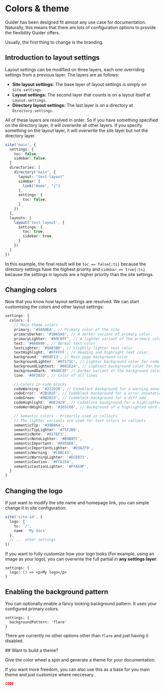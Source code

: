 
# Colors & theme

Guider has been designed fit almost any use case for documentation.
Naturally, this means that there are lots of configuration options to provide the flexibility Guider offers.

Usually, the first thing to change is the branding.

## Introduction to layout settings

Layout settings can be modified on three layers, each one overriding settings from a previous layer. The layers are as follows:
- **Site layout settings:** The base layer of layout settings is simply on `Site.settings`.
- **Layout settings:** The second layer that counts is on a layout itself at `Layout.settings`.
- **Directory layout settings:** The last layer is on a directory at `Directory.settings`.

All of these layers are resolved in order. So if you have something specified on the directory layer, it will overwrite all other layers.
If you specify something on the layout layer, it will overwrite the site layer but not the directory layer.

```ts title="Layer examples"
site('main', {
  settings: {
    toc: false,
    sidebar: false,
  }
  directories: [
    directory("main", {
      layout: "test-layout"
      sidebar: [
        link("Home", "/")
      ],
      settings: {
        toc: false,
      }
    })
  ],
  layouts: [
    layout('test-layout', {
      settings: {
        toc: true,
        sidebar: true,
      }
    })
  ]
})
```

In this example, the final result will be `toc == false{:ts}` because the directory settings have the highest priority and `sidebar == true{:ts}` because the settings in layouts are a higher priority than the site settings.

## Changing colors

Now that you know how layout settings are resolved. We can start customising the colors and other layout settings:

```ts
settings: {
  colors: {
    // Main theme colors
    primary: '#50A0EA', // Primary color of the site
    primaryDarker: '#1B65A9', // A darker variant of primary color
    primaryLighter: '#89C6FF', // A lighter variant of the primary color
    text: '#668896', // Normal text color
    textLighter: '#9AB3BD', // Slightly lighter text color
    textHighlight: '#FFFFFF', // Heading and highlight text color.
    background: '#050F13', // Main page background color
    backgroundLighter: '#07171C', // Lighter background color for code blocks and such
    backgroundLightest: '#081E24', // Lightest background color for hover effects
    backgroundDark: '#040C0F' // Darker variant of the background color
    line: '#0F2B33', // Color of all lines

    // Colors in code blocks
    codeWarning: '#222D20', // Codeblock background for a warning annotation
    codeError: '#2B1B1F', // Codeblock background for a error annotation and diff remove
    codeGreen: '#0B2823', // Codeblock background for a diff add
    codeHighlight: '#0E2429', // Codeblock background for a highlighted line
    codeWordHighlight: '#365C68', // Background of a highlighted word in a codeblock

    // Semantic colors - Primarily used in callouts
    // The lighter variants are used for text colors in callouts
    semanticTip: '#39B864',
    semanticTipLighter: '#75F2B6',
    semanticNote: '#817EF3',
    semanticNoteLighter: '#B9B8FC',
    semanticImportant: '#A958E8',
    semanticImportantLighter: '#D3A2F9',
    semanticWarning: '#C0BC43',
    semanticWarningLighter: '#ECE873',
    semanticCaution: '#FC6359',
    semanticCautionLighter: '#FFA59F',
  }
}
```

## Changing the logo

If just want to modify the site name and homepage link, you can simple change it in site configuration:
```ts
site('site-id', {
  logo: {
    to: '/',
    name: 'My docs'
  },
  // ... other settings
})
```

If you want to fully customize how your logo looks (For example, using an image as your logo), you can overwrite the full partial in **any settings layer**:
```tsx
settings: {
  logo: () => <p>My logo</p>
}
```


## Enabling the background pattern

You can optionally enable a fancy looking background pattern. It uses your configured primary colors.

```tsx
settings: {
  backgroundPattern: 'flare'
}
```

There are currently no other options other than `flare` and just having it disabled.

<ThemerContainer>
  ## Want to build a theme?

  Give the color wheel a spin and generate a theme for your documentation.

  If you want more freedom, you can also use this as a base for you main theme and just customize where neccesary.

  ```json
  CODE
  ```
</ThemerContainer>
